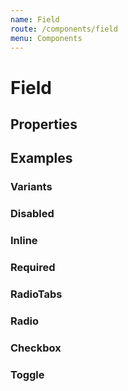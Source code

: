 ```yaml
---
name: Field
route: /components/field
menu: Components
---
```




# Field

## Properties

<PropsTable of={Field} />

## Examples

### Variants

<Playground>
  <Field name='random' placeholder='Placeholder' fieldType='text' label='Label' hint='A hint' />
  <Field name='random-one' placeholder='Placeholder' fieldType='text' label='Label' warning='A warning' />
  <Field name='random-two' placeholder='Placeholder' fieldType='text' label='Label' error='An error' />
</Playground>

### Disabled

<Playground>
  <Field name='random-three' placeholder='Placeholder' fieldType='text' label='Label' disabled />
</Playground>

### Inline

<Playground>
  <Field name='random-four' direction='row' placeholder='Placeholder' fieldType='text' label='Label' required />
</Playground>

### Required

<Playground>
  <Field name='random-five' placeholder='Placeholder' fieldType='text' label='Label' required />
</Playground>

### RadioTabs

<Playground>
  <RadioGroup
    label='Label for input radios'
    checkedName='choice_2'
    groupName='choices'
    direction='row'
    required
  >
    <Field
      fieldType='radioTab'
      name='choice_1'
      label='Choice 1'
    />
    <Field
      fieldType='radioTab'
      name='choice_2'
      label='Choice 2 very very very long incredible'
    />
    <Field
      fieldType='radioTab'
      name='choice_3'
      label='Choice 3'
    />
  </RadioGroup>
  <RadioGroup
    label='Label for input radios'
    checkedName='choice_4'
    groupName='choices'
    required
  >
    <Field
      fieldType='radioTab'
      name='choice_4'
      label='Choice 4'
    />
    <Field
      fieldType='radioTab'
      name='choice_5'
      label='Choice 5 very very very long incredible'
    />
    <Field
      fieldType='radioTab'
      name='choice_6'
      label='Choice 6'
    />
  </RadioGroup>
</Playground>

### Radio

<Playground>
  <RadioGroup label='Your favorite sauce' groupName='sauce' checkedName='random-seven'>
    <Field
      direction='row'
      name='random-seven'
      fieldType='radio'
      label='Mayonnaise'
    />
    <Field
      name='random-eight'
      fieldType='radio'
      label='Ketchup'
    />
    <Field
      name='random-nine'
      fieldType='radio'
      label='Barebecue'
    />
  </RadioGroup>
</Playground>

### Checkbox

<Playground>
  <FieldGroup label='Check the frameworks you already worked with'>
    <Field
      name='random-ten'
      fieldType='checkbox'
      fieldTypeProps={{ value: false }}
      label='React'
    />
    <Field
      name='random-eleven'
      fieldType='checkbox'
      fieldTypeProps={{ value: false }}
      label='Angular'
    />
    <Field
      name='random-twelve'
      fieldType='checkbox'
      fieldTypeProps={{ value: false }}
      label='Vue'
    />
  </FieldGroup>
</Playground>

### Toggle

<Playground>
  <Field
    name='random-thirteen'
    fieldType='toggle'
    fieldTypeProps={{ value: false }}
    label='Switch example'
  />
</Playground>
